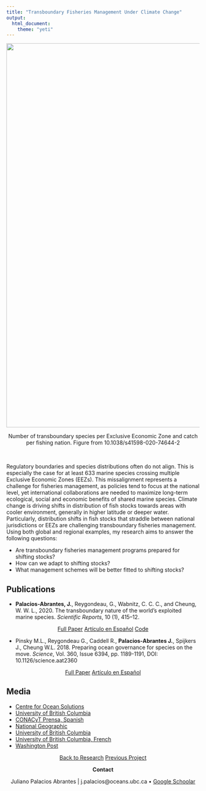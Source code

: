 ```yaml
---
title: "Transboundary Fisheries Management Under Climate Change"
output:
  html_document:
    theme: "yeti"
---
```


<!-- Global site tag (gtag.js) - Google Analytics -->
<script async src="https://www.googletagmanager.com/gtag/js?id=UA-105699898-4"></script>
<script>
  window.dataLayer = window.dataLayer || [];
  function gtag(){dataLayer.push(arguments);}
  gtag('js', new Date());

  gtag('config', 'UA-105699898-4');
</script>

</center>

<center>

<img src="Projects_Images/Transboundary.png" width="1000px">

Number of transboundary species per Exclusive Economic Zone and catch per fishing nation. Figure from 10.1038/s41598-020-74644-2

</center>

<br>

Regulatory boundaries and species distributions often do not align. This is especially the case for at least 633 marine species crossing multiple Exclusive Economic Zones (EEZs). This  missalignment represents a challenge for fisheries management, as policies tend to focus at the national level, yet international collaborations are needed to maximize long-term ecological, social and economic benefits of shared marine species. Climate change is driving shifts in distribution of fish stocks towards areas with cooler environment, generally in higher latitude or deeper water. Particularly, distribution shifts in fish stocks that straddle between national jurisdictions or EEZs are challenging transboundary fisheries management. Using both global and regional examples, my research aims to answer the following questions: 

- Are transboundary fisheries management programs prepared for shifting stocks?
- How can we adapt to shifting stocks?
- What management schemes will be better fitted to shifting stocks?

<!-- ## Working Papers -->

<!-- - U. Sumaila R., **Palacios-Abrantes J.,** and Cheung W.W. L. Climate change, shifting threat points and the management of transboundary fish stocks. -->

<!-- - **Palacios-Abrantes J.,** U. Sumaila R., and Cheung W.W.L. Challenges to transboundary fisheries management in North America under climate change. -->

<!-- - **Palacios-Abrantes J.**, Reygondeau G., Wabnitz C., and Cheung W.W.L. Marine species do not need visas: the transboundary nature of the world’s exploited marine species. -->

## Publications

- **Palacios-Abrantes, J.**, Reygondeau, G., Wabnitz, C. C. C., and Cheung, W. W. L., 2020. The transboundary nature of the world’s exploited marine species. *Scientific Reports*, 10 (1), 415–12.

<center>
<!-- Original article -->
<a span class="label label-primary" href= "https://www.nature.com/articles/s41598-020-74644-2" target="_blank">Full Paper</span></a>
<!-- Español -->
<a span class="label label-success" href= "https://www.julianopalacios.com/Translations/Border_Crossing/Border_Crossing_Esp.html" target="_blank">Artículo en Español</span></a>
<!-- Github -->
<a span class="label label-warning" href= "https://github.com/jepa/FishForVisa" target="_blank"> Code </span></a>

</center>


<!-- - **Palacios-Abrantes J.,** U. Sumaila R., and Cheung W.W.L. 2020. Challenges to transboundary fisheries management in North America under climate change. *Ecology & Society* -->

<!-- <center> -->
<!-- Original article -->
<!-- <a span class="label label-primary" href= "" target="_blank">Full Paper</span></a> -->
<!-- Press -->
<!-- <a span class="label label-info" href= "" target="_blank">OceanCanada Stories</span></a> -->
<!-- Github -->
<!-- <a span class="label label-warning" href= "https://github.com/jepa/OC_Transboundary" target="_blank"> Code </span></a> -->

<!-- </center> -->

<!-- - U. Sumaila R., **Palacios-Abrantes J.,** and Cheung W.W. L. 2020. Climate change, shifting threat points and the management of transboundary fish stocks. *Ecology & Society* -->

<!-- <center> -->
<!-- Original article -->
<!-- <a span class="label label-primary" href= "" target="_blank">Full Paper</span></a> -->
<!-- Press -->
<!-- <a span class="label label-info" href= "" target="_blank">OceanCanada Stories</span></a> -->
<!-- Github -->
<!-- <a span class="label label-warning" href= "https://github.com/jepa/OC_Transboundary" target="_blank"> Code </span></a> -->

<!-- </center> -->

- Pinsky M.L., Reygondeau G., Caddell R., **Palacios-Abrantes J.**, Spijkers J., Cheung W.L. 2018. Preparing ocean governance for species on the move. *Science*, Vol. 360, Issue 6394, pp. 1189-1191, DOI: 10.1126/science.aat2360

<center>

<a span class="label label-primary" href= "https://www.julianopalacios.com/Original_Articles/Pinsky_etal_2018.pdf" target="_blank">Full Paper</span></a>
<a span class="label label-success" href= "https://www.julianopalacios.com/Translations/Border_Crossing/Border_Crossing_Esp.html" target="_blank">Artículo en Español</span></a>

</center>

<!-- ## Related Work  -->

## Media

- [Centre for Ocean Solutions](https://oceansolutions.stanford.edu/stories-events/no-visas-fish-new-study-emphasizes-importance-cooperative-fisheries-management)
- [University of British Columbia](https://oceans.ubc.ca/2020/10/21/transboundary/)
- [CONACyT Prensa, Spanish](http://www.conacytprensa.mx/index.php/ciencia/ambiente/24771-cambio-climatico-pesquerias-mundo){target="_blank"}
- [National Geographic](https://news.nationalgeographic.com/2018/06/climate-change-drives-fish-wars-science-environment/){target="_blank"}
- [University of British Columbia](https://science.ubc.ca/news/climate-change-has-fish-migrating-faster-regulations-can-keep){target="_blank"}
- [University of British Columbia, French](http://pinsky.marine.rutgers.edu/wp-content/uploads/2018/06/Science-Policy-Forum_FINAL_FRENCH.pdf){target="_blank"}
- [Washington Post](https://www.washingtonpost.com/news/speaking-of-science/wp/2018/06/14/climate-change-is-moving-fish-around-faster-than-laws-can-handle-study-says/?noredirect=on&utm_term=.ef8d0372e603){target="_blank"}

<center>

<a class="btn btn-default" href="https://www.julianopalacios.com/Research.html">Back to Research</a>
<a class="btn btn-default" href="https://www.julianopalacios.com/Projects/Metamares.html">Previous Project</a>

**Contact**

Juliano Palacios Abrantes | j.palacios@oceans.ubc.ca • [Google Schoolar](https://scholar.google.ca/citations?user=EZpBcjcAAAAJ&hl=en){target="_blank"}

<div id="google_translate_element"></div><script type="text/javascript">
function googleTranslateElementInit() {
  new google.translate.TranslateElement({pageLanguage: 'en', includedLanguages: 'es,pt'}, 'google_translate_element');
}
</script><script type="text/javascript" src="//translate.google.com/translate_a/element.js?cb=googleTranslateElementInit"></script>

